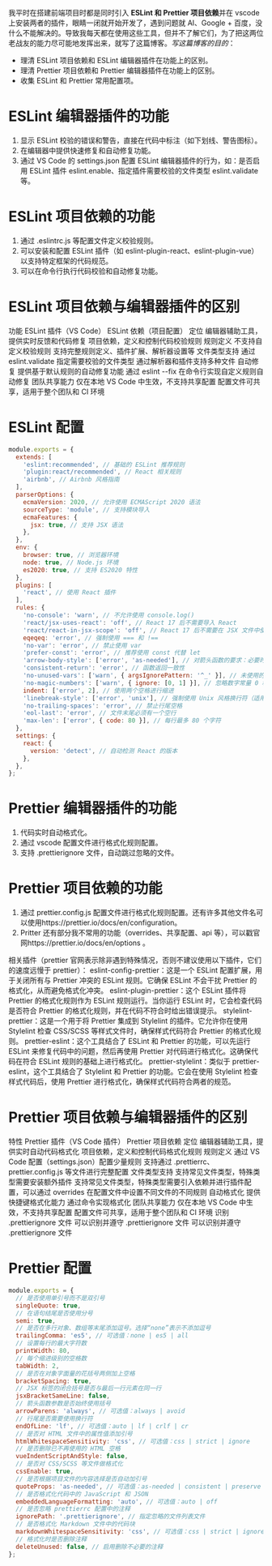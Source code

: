 我平时在搭建前端项目时都是同时引入 **ESLint 和 Prettier 项目依赖**并在 vscode 上安装两者的插件，眼睛一闭就开始开发了，遇到问题就 AI、Google + 百度，没什么不能解决的。导致我每天都在使用这些工具，但并不了解它们，为了把这两位老战友的能力尽可能地发挥出来，就写了这篇博客。_写这篇博客的目的_：

- 理清 ESLint 项目依赖和 ESLint 编辑器插件在功能上的区别。
- 理清 Prettier 项目依赖和 Prettier 编辑器插件在功能上的区别。
- 收集 ESLint 和 Prettier 常用配置项。

# ESLint 编辑器插件的功能

1. 显示 ESLint 校验的错误和警告，直接在代码中标注（如下划线、警告图标）。
2. 在编辑器中提供快速修复和自动修复功能。
3. 通过 VS Code 的 settings.json 配置 ESLint 编辑器插件的行为，如：是否启用 ESLint 插件 eslint.enable、指定插件需要校验的文件类型 eslint.validate 等。

# ESLint 项目依赖的功能

1. 通过 .eslintrc.js 等配置文件定义校验规则。
2. 可以安装和配置 ESLint 插件（如 eslint-plugin-react、eslint-plugin-vue）以支持特定框架的代码规范。
3. 可以在命令行执行代码校验和自动修复功能。

# ESLint 项目依赖与编辑器插件的区别

功能 ESLint 插件（VS Code） ESLint 依赖（项目配置）
定位 编辑器辅助工具，提供实时反馈和代码修复 项目依赖，定义和控制代码校验规则
规则定义 不支持自定义校验规则 支持完整规则定义、插件扩展、解析器设置等
文件类型支持 通过 eslint.validate 指定需要校验的文件类型 通过解析器和插件支持多种文件
自动修复 提供基于默认规则的自动修复功能 通过 eslint --fix 在命令行实现自定义规则自动修复
团队共享能力 仅在本地 VS Code 中生效，不支持共享配置 配置文件可共享，适用于整个团队和 CI 环境

# ESLint 配置

```javascript
module.exports = {
  extends: [
    'eslint:recommended', // 基础的 ESLint 推荐规则
    'plugin:react/recommended', // React 相关规则
    'airbnb', // Airbnb 风格指南
  ],
  parserOptions: {
    ecmaVersion: 2020, // 允许使用 ECMAScript 2020 语法
    sourceType: 'module', // 支持模块导入
    ecmaFeatures: {
      jsx: true, // 支持 JSX 语法
    },
  },
  env: {
    browser: true, // 浏览器环境
    node: true, // Node.js 环境
    es2020: true, // 支持 ES2020 特性
  },
  plugins: [
    'react', // 使用 React 插件
  ],
  rules: {
    'no-console': 'warn', // 不允许使用 console.log()
    'react/jsx-uses-react': 'off', // React 17 后不需要导入 React
    'react/react-in-jsx-scope': 'off', // React 17 后不需要在 JSX 文件中使用 React
    eqeqeq: 'error', // 强制使用 === 和 !==
    'no-var': 'error', // 禁止使用 var
    'prefer-const': 'error', // 推荐使用 const 代替 let
    'arrow-body-style': ['error', 'as-needed'], // 对箭头函数的要求：必要时使用大括号
    'consistent-return': 'error', // 函数返回一致性
    'no-unused-vars': ['warn', { argsIgnorePattern: '^_' }], // 未使用的变量会发出警告，但忽略以 _ 开头的参数
    'no-magic-numbers': ['warn', { ignore: [0, 1] }], // 忽略数字常量 0 和 1
    indent: ['error', 2], // 使用两个空格进行缩进
    'linebreak-style': ['error', 'unix'], // 强制使用 Unix 风格换行符（适用于 Linux 和 macOS）
    'no-trailing-spaces': 'error', // 禁止行尾空格
    'eol-last': 'error', // 文件末尾必须有一个空行
    'max-len': ['error', { code: 80 }], // 每行最多 80 个字符
  },
  settings: {
    react: {
      version: 'detect', // 自动检测 React 的版本
    },
  },
};
```

# Prettier 编辑器插件的功能

1. 代码实时自动格式化。
2. 通过 vscode 配置文件进行格式化规则配置。
3. 支持 .prettierignore 文件，自动跳过忽略的文件。

# Prettier 项目依赖的功能

1. 通过 prettier.config.js 配置文件进行格式化规则配置。还有许多其他文件名可以使用https://prettier.io/docs/en/configuration。
2. Pritter 还有部分我不常用的功能（overrides、共享配置、api 等），可以戳官网https://prettier.io/docs/en/options 。

相关插件（prettier 官网表示除非遇到特殊情况，否则不建议使用以下插件，它们的速度远慢于 prettier）：
eslint-config-prettier：这是一个 ESLint 配置扩展，用于关闭所有与 Prettier 冲突的 ESLint 规则。它确保 ESLint 不会干扰 Prettier 的格式化，从而避免格式化冲突。
eslint-plugin-prettier：这个 ESLint 插件将 Prettier 的格式化规则作为 ESLint 规则运行。当你运行 ESLint 时，它会检查代码是否符合 Prettier 的格式化规则，并在代码不符合时给出错误提示。
stylelint-prettier：这是一个用于将 Prettier 集成到 Stylelint 的插件。它允许你在使用 Stylelint 检查 CSS/SCSS 等样式文件时，确保样式代码符合 Prettier 的格式化规则。
prettier-eslint：这个工具结合了 ESLint 和 Prettier 的功能，可以先运行 ESLint 来修复代码中的问题，然后再使用 Prettier 对代码进行格式化。这确保代码在符合 ESLint 规则的基础上进行格式化。
prettier-stylelint：类似于 prettier-eslint，这个工具结合了 Stylelint 和 Prettier 的功能。它会在使用 Stylelint 检查样式代码后，使用 Prettier 进行格式化，确保样式代码符合两者的规范。

# Prettier 项目依赖与编辑器插件的区别

特性 Prettier 插件（VS Code 插件） Prettier 项目依赖
定位 编辑器辅助工具，提供实时自动代码格式化 项目依赖，定义和控制代码格式化规则
规则定义 通过 VS Code 配置（settings.json）配置少量规则 支持通过 .prettierrc、prettier.config.js 等文件进行完整配置
文件类型支持 支持常见文件类型，特殊类型需要安装额外插件 支持常见文件类型，特殊类型需要引入依赖并进行插件配置，可以通过 overrides 在配置文件中设置不同文件的不同规则
自动格式化 提供快捷键格式化能力 通过命令实现格式化
团队共享能力 仅在本地 VS Code 中生效，不支持共享配置 配置文件可共享，适用于整个团队和 CI 环境
识别 .prettierignore 文件 可以识别并遵守 .prettierignore 文件 可以识别并遵守 .prettierignore 文件

# Prettier 配置

```javascript
module.exports = {
  // 是否使用单引号而不是双引号
  singleQuote: true,
  // 在语句结尾是否使用分号
  semi: true,
  // 是否在多行对象、数组等末尾添加逗号。选择“none”表示不添加逗号
  trailingComma: 'es5', // 可选值：none | es5 | all
  // 设置每行的最大字符数
  printWidth: 80,
  // 每个缩进级别的空格数
  tabWidth: 2,
  // 是否在对象字面量的花括号两侧加上空格
  bracketSpacing: true,
  // JSX 标签的闭合括号是否与最后一行元素在同一行
  jsxBracketSameLine: false,
  // 箭头函数参数是否始终使用括号
  arrowParens: 'always', // 可选值：always | avoid
  // 行尾是否需要使用换行符
  endOfLine: 'lf', // 可选值：auto | lf | crlf | cr
  // 是否对 HTML 文件中的属性值添加引号
  htmlWhitespaceSensitivity: 'css', // 可选值：css | strict | ignore
  // 是否删除已不再使用的 HTML 空格
  vueIndentScriptAndStyle: false,
  // 是否对 CSS/SCSS 等文件做格式化
  cssEnable: true,
  // 是否根据项目文件的内容选择是否自动加引号
  quoteProps: 'as-needed', // 可选值：as-needed | consistent | preserve
  // 是否格式化代码中的 JavaScript 和 JSON
  embeddedLanguageFormatting: 'auto', // 可选值：auto | off
  // 是否忽略 prettierrc 配置中的注释
  ignorePath: '.prettierignore', // 指定忽略的文件列表文件
  // 是否格式化 Markdown 文件中的代码块
  markdownWhitespaceSensitivity: 'css', // 可选值：css | strict | ignore
  // 格式化时是否删除注释
  deleteUnused: false, // 启用删除不必要的注释
};
```
